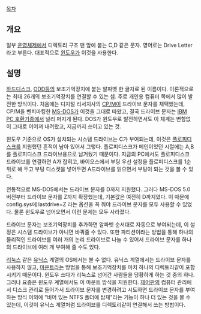 [[목차]]

== 개요 ==
일부 [[운영체제]]에서 디렉토리 구조 맨 앞에 붙는 C,D 같은 문자. 영어로는 Drive Letter라고 부른다. 대표적으로 [[윈도우]]가 이것을 사용한다.

== 설명 ==
[[하드디스크]], [[ODD]]등의 보조기억장치에 붙는 알파벳 한 글자로 된 이름이다. 이론적으로는 최대 26개의 보조기억장치를 연결할 수 있는 셈. 주로 개인용 컴퓨터 쪽에서 많이 발전한 방식이다. 처음에는 디지털 리서치사의 [[CP/M]]이 드라이브 문자를 채택했는데, CP/M을 벤치마킹한 [[MS-DOS]]가 이것을 그대로 따왔고, 결국 드라이브 문자는 [[IBM PC 호환기종]]에서 널리 퍼지게 된다. DOS가 윈도우로 발전하면서도 이 체계는 변함없이 그대로 이어져 내려왔고, 지금까지 쓰이고 있는 것.

윈도우 기준으로 OS가 설치되는 시스템 드라이브는 C가 부여되는데, 이것은 [[플로피디스크]]를 지원했던 흔적이 남아 있어서 그렇다. 플로피디스크가 메인이었던 시절에는 A,B를 플로피디스크 드라이브용으로 남겨뒀기 때문이다. 지금의 PC에서도 플로피디스크 드라이브를 연결하면 A가 잡히고, 바이오스에서 부팅 우선 설정을 플로피디스크를 1순위로 해 두고 부팅 디스켓을 넣어두면 A드라이브를 읽으면서 부팅이 되는 것을 볼 수 있다. 

전통적으로 MS-DOS에서는 드라이브 문자를 D까지 지원했다. 그러다 MS-DOS 5.0 버전부터 드라이브 문자를 Z까지 확장했는데, 기본값은 여전히 D까지였다. 이 때문에 config.sys에 lastdrive=Z 라는 옵션을 꼭 줘야 드라이브 문자를 모두 사용할 수 있었다. 물론 윈도우로 넘어오면서 이런 문제는 모두 사라졌다. 

드라이브 문자는 보조기억장치를 추가하면 알파벳 순서대로 자동으로 부여되는데, 이 설정은 시스템 드라이브가 아니면 바꿔줄 수 있다. 또한 파티션이라는 방법을 통해 하나의 물리적인 드라이브를 여러 개의 논리 드라이브로 나눌 수 있어서 드라이브 문자를 하나의 드라이브에 여러 개 부여해 줄 수도 있다. 

[[리눅스]] 같은 [[유닉스]] 계열의 OS에서는 볼 수 없다. 유닉스 계열에서는 드라이브 문자를 사용하지 않고, [[마운트]]라는 방법을 통해 보조기억장치를 마치 하나의 디렉토리같이 포함시키기 때문이다. 윈도우 쓰다가 리눅스로 넘어간 사람들을 당황하게 하는 것 중의 하나. 그러나 요즘은 윈도우 계열에서도 이 마운트 방식을 지원한다. [[제어판]]의 컴퓨터 관리에서 디스크 관리로 들어가서 드라이브 문자를 변경하려고 시도하면 드라이브 문자를 부여하는 방식 이외에 "비어 있는 NTFS 폴더에 탑재"라는 기능이 하나 더 있는 것을 볼 수 있는데, 이것이 유닉스 계열처럼 드라이브를 디렉토리같이 연결해서 쓰는 방법이다. 
